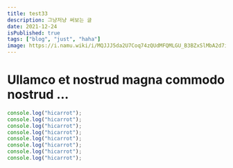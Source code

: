 ```yaml
---
title: test33
description: 그냥저냥 써보는 글
date: 2021-12-24
isPublished: true
tags: ["blog", "just", "haha"]
image: https://i.namu.wiki/i/MQJJJ5da2U7Coq74zQUdMFQMLGU_B3BZxSlMbA2d7iQgjFqDq1ISDHgCFiyb1l2GWmatXcf3NxeuMRD8u6P8WLmM4Jp4XEQTxNjPQe5-aW6bG0uJZhesvTrqv9b9pXKN5eCnYmbNZeW_6qgYi3pnWg.svg
---
```


# Ullamco et nostrud magna commodo nostrud ...

```js {1-2,4,6} title="hihasgfas" showLineNumbers
console.log("hicarrot");
console.log("hicarrot");
console.log("hicarrot");
console.log("hicarrot");
console.log("hicarrot");
console.log("hicarrot");
console.log("hicarrot");
console.log("hicarrot");
```
